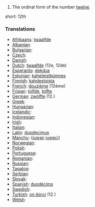 # The ordinal form of the number [[twelve]].

short: 12th

===Translations===

* [[Afrikaans]]: [[twaalfde]]
* [[Albanian]]: [[]]
* [[Bulgarian]]: [[]]
* [[Czech]]: [[]]
* [[Danish]]: [[]]
* [[Dutch]]: [[twaalfde]] (12e, 12de)
* [[Esperanto]]: [[dekdua]]
* [[Estonian]]: [[kaheteistkümnes]]
* [[Finnish]]: [[kahdestoista]]
* [[French]]: [[douzième]] (12ème)
* [[Frisian]]: [[tolfde]], [[tolfte]]
* [[German]]: [[zwölfte]] (12.)
* [[Greek]]: [[]]
* [[Hungarian]]: [[]]
* [[Icelandic]]: [[]]
* [[Indonesian]]: [[]]
* [[Irish]]: [[]]
* [[Italian]]: [[]]
* [[Latin]]: [[duodecimus]]
* [[Manchu]]: ([[juwan]] [[juweci]])
* [[Norwegian]]: [[]]
* [[Polish]]: [[]]
* [[Portuguese]]: [[]]
* [[Romanian]]: [[]]
* [[Russian]]: [[]]
* [[Tagalog]]: [[]]
* [[Serbian]]: [[]]
* [[Slovak]]: [[]]
* [[Spanish]]: [[duodécimo]]
* [[Swedish]]: [[]]
* [[Turkish]]: [[on ikinci]] (12.)
* [[Welsh]]: [[]]